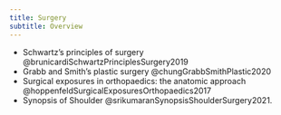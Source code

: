 ```yaml
---
title: Surgery
subtitle: Overview
---
```


::: {.callout title="Reading list"}

- Schwartz's principles of surgery @brunicardiSchwartzPrinciplesSurgery2019
- Grabb and Smith's plastic surgery @chungGrabbSmithPlastic2020
- Surgical exposures in orthopaedics: the anatomic approach @hoppenfeldSurgicalExposuresOrthopaedics2017
- Synopsis of Shoulder @srikumaranSynopsisShoulderSurgery2021.

:::